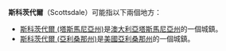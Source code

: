 '''斯科茨代爾'''（Scottsdale）可能指以下兩個地方：

*[[斯科茨代爾_(塔斯馬尼亞州)|斯科茨代爾 (塔斯馬尼亞州)]]是[[澳大利亞|澳大利亞]][[塔斯馬尼亞州|塔斯馬尼亞州]]的一個城鎮。
*[[斯科茨代爾_(亞利桑那州)|斯科茨代爾 (亞利桑那州)]]是[[美國|美國]][[亞利桑那州|亞利桑那州]]的一個城鎮。
{{disambig|Cat=五字地名消歧义}}